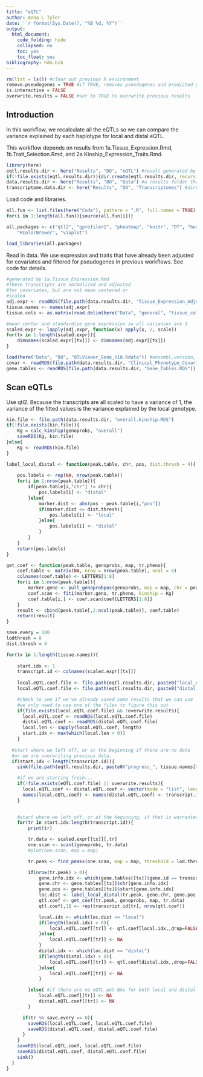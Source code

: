 ```yaml
---
title: "eQTL"
author: Anna L Tyler
date: '`r format(Sys.Date(), "%B %d, %Y")`'
output: 
  html_document:
    code_folding: hide
    collapsed: no
    toc: yes
    toc_float: yes
bibliography: hdm.bib 
---
```


```r
rm(list = ls()) #clear out previous R environment
remove.pseudogenes = TRUE #if TRUE, removes pseudogenes and predicted genes 
is.interactive = FALSE
overwrite.results = FALSE #set to TRUE to overwrite previous results
```

## Introduction
In this workflow, we recalculate all the eQTLs so we can compare 
the variance explained by each haplotype for local and distal eQTL.

This workflow depends on results from 
1a.Tissue_Expression.Rmd, 1b.Trait_Selection.Rmd, and 
2a.Kinship_Expression_Traits.Rmd.

```r
library(here)
eqtl.results.dir <- here("Results", "DO", "eQTL") #result generated by this workflow
if(!file.exists(eqtl.results.dir)){dir.create(eqtl.results.dir, recursive = TRUE)}
data.results.dir <- here("Results", "DO", "Data") #a results folder that holds parsed data that we don't want to mix in with downloaded data
transcriptome.data.dir <- here("Results", "DO", "Transcriptomes") #directory holding results from 1a.Tissue_Expression.Rmd
```

Load code and libraries.

```r
all.fun <- list.files(here("Code"), pattern = ".R", full.names = TRUE)
for(i in 1:length(all.fun)){source(all.fun[i])}

all.packages <- c("qtl2", "gprofiler2", "pheatmap", "knitr", "DT", "hexbin", 
    "RColorBrewer", "vioplot")

load_libraries(all.packages)
```

Read in data. We use expression and traits that have
already been adjusted for covariates and filtered for
pseudogenes in previous workflows. See code for details.


```r
#generated by 1a.Tissue_Expression.Rmd
#these transcripts are normalized and adjusted
#for covariates, but are not mean centered or 
#scaled
adj.expr <- readRDS(file.path(data.results.dir, "Tissue_Expression_Adjusted.RDS")) 
tissue.names <- names(adj.expr)
tissue.cols <- as.matrix(read.delim(here("Data", "general", "tissue_colors.txt"), header = FALSE, row.names = 1))[,1]

#mean center and standardize gene expression so all variances are 1
scaled.expr <- lapply(adj.expr, function(x) apply(x, 2, scale))
for(tx in 1:length(scaled.expr)){
    dimnames(scaled.expr[[tx]]) <- dimnames(adj.expr[[tx]])
}

load(here("Data", "DO", "QTLViewer_Geno_V10.Rdata")) #ensembl.version, genoprobs, K, map, markers
covar <- readRDS(file.path(data.results.dir, "Clinical_Phenotype_Covariates.RDS")) #generated by 1b.Trait_Selection.Rmd
gene.tables <- readRDS(file.path(data.results.dir, "Gene_Tables.RDS")) #generated by 1a.Tissue_Expression.Rmd

```


## Scan eQTLs

Use qtl2. Because the
transcripts are all scaled to have a variance of 1, the variance
of the fitted values is the variance explained by the local genotype.


```r
kin.file <- file.path(data.results.dir, "overall.kinship.RDS")
if(!file.exists(kin.file)){
    Kg = calc_kinship(genoprobs, "overall")
    saveRDS(Kg, kin.file)
}else{
    Kg <- readRDS(kin.file)
}
```

```r
label_local_distal <- function(peak.table, chr, pos, dist.thresh = 4){
    
    pos.labels <- rep(NA, nrow(peak.table))
    for(i in 1:nrow(peak.table)){
        if(peak.table[i,"chr"] != chr){
            pos.labels[i] <- "distal"
        }else{
            marker.dist <- abs(pos - peak.table[i,"pos"])
            if(marker.dist <= dist.thresh){
                pos.labels[i] <- "local"
            }else{
                pos.labels[i] <- "distal"
            }
        }
    }
    return(pos.labels)
}

get_coef <- function(peak.table, genoprobs, map, tr.pheno){
    coef.table <- matrix(NA, nrow = nrow(peak.table), ncol = 8)
    colnames(coef.table) <- LETTERS[1:8]
    for(i in 1:nrow(peak.table)){
        marker.geno <- pull_genoprobpos(genoprobs, map = map, chr = peak.table[i,"chr"], pos = peak.table[i,"pos"])
        coef.scan <- fit1(marker.geno, tr.pheno, kinship = Kg)
        coef.table[i,] <- coef.scan$coef[LETTERS[1:8]]
    }
    result <- cbind(peak.table[,2:ncol(peak.table)], coef.table)
    return(result)
}

```

```r
save.every = 100
lodthresh = 8
dist.thresh = 4

for(tx in 1:length(tissue.names)){
        
    start.idx <- 1
    transcript.id <- colnames(scaled.expr[[tx]])
    
    local.eQTL.coef.file <- file.path(eqtl.results.dir, paste0("local_eQTL_", tissue.names[tx], ".RDS"))
    local.eQTL.coef.file <- file.path(eqtl.results.dir, paste0("distal_eQTL_", tissue.names[tx], ".RDS"))

    #check to see if we've already saved some results that we can use
    #we only need to use one of the files to figure this out
    if(file.exists(local.eQTL.coef.file) && !overwrite.results){
      local.eQTL.coef <- readRDS(local.eQTL.coef.file)
      distal.eQTL.coef <- readRDS(distal.eQTL.coef.file)
      local.len <- sapply(local.eQTL.coef, length)
      start.idx <- max(which(local.len > 0))
    }
      
  #start where we left off, or at the beginning if there are no data
  #or we are overwriting previous data.
  if(start.idx < length(transcript.id)){
    sink(file.path(eqtl.results.dir, paste0("progress_", tissue.names[tx], ".txt")))

    #if we are starting fresh...
    if(!file.exists(eQTL.coef.file) || overwrite.results){
      local.eQTL.coef <- distal.eQTL.coef <- vector(mode = "list", length = length(transcript.id))
      names(local.eQTL.coef) <- names(distal.eQTL.coef) <- transcript.id
    }
  

    #start where we left off, or at the beginning, if that is warranted
    for(tr in start.idx:length(transcript.id)){
        print(tr)

        tr.data <- scaled.expr[[tx]][,tr]
        one.scan <- scan1(genoprobs, tr.data)
        #plot(one.scan, map = map)

        tr.peak <- find_peaks(one.scan, map = map, threshold = lod.thresh)

        if(nrow(tr.peak) > 0){
            gene.info.idx <- which(gene.tables[[tx]]$gene.id == transcript.id[tr])
            gene.chr <- gene.tables[[tx]]$chr[gene.info.idx]
            gene.pos <- gene.tables[[tx]]$start[gene.info.idx]
            loc.dist <- label_local_distal(tr.peak, gene.chr, gene.pos, dist.thresh)
            qtl.coef <- get_coef(tr.peak, genoprobs, map, tr.data)
            qtl.coef[,1] <- rep(transcript.id[tr], nrow(qtl.coef))

            local.idx <- which(loc.dist == "local")
            if(length(local.idx) > 0){
                local.eQTL.coef[[tr]] <- qtl.coef[local.idx,,drop=FALSE]
            }else{
                local.eQTL.coef[[tr]] <- NA
            }
            distal.idx <- which(loc.dist == "distal")
            if(length(distal.idx) > 0){
                local.eQTL.coef[[tr]] <- qtl.coef[distal.idx,,drop=FALSE]
            }else{
                local.eQTL.coef[[tr]] <- NA
            }

        }else{ #if there are no eQTL put NAs for both local and distal
            local.eQTL.coef[[tr]] <- NA
            distal.eQTL.coef[[tr]] <- NA
        }

      if(tr %% save.every == 0){
        saveRDS(local.eQTL.coef, local.eQTL.coef.file)
        saveRDS(distal.eQTL.coef, distal.eQTL.coef.file)
      }
    }
    saveRDS(local.eQTL.coef, local.eQTL.coef.file)
    saveRDS(distal.eQTL.coef, distal.eQTL.coef.file)
    sink()
  }
}
```
